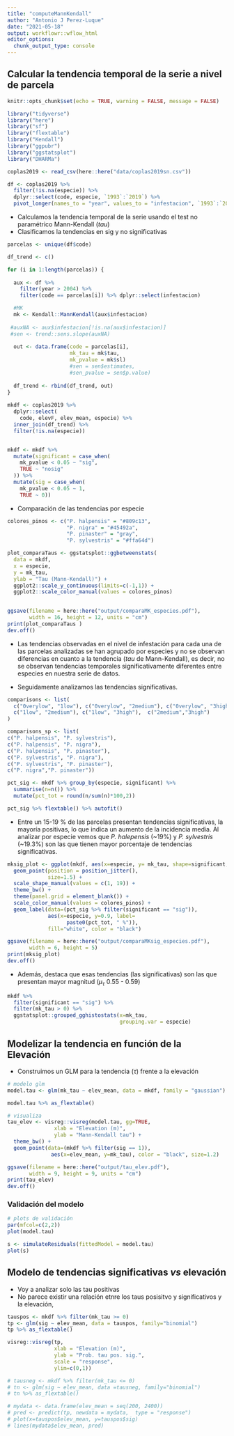 ```yaml
---
title: "computeMannKendall"
author: "Antonio J Perez-Luque"
date: "2021-05-18"
output: workflowr::wflow_html
editor_options:
  chunk_output_type: console
---
```


## Calcular la tendencia temporal de la serie a nivel de parcela 

```r
knitr::opts_chunk$set(echo = TRUE, warning = FALSE, message = FALSE)
```

```r
library("tidyverse")
library("here")
library("sf")
library("flextable")
library("Kendall")
library("ggpubr")
library("ggstatsplot")
library("DHARMa")
```

```r
coplas2019 <- read_csv(here::here("data/coplas2019sn.csv"))

df <- coplas2019 %>% 
  filter(!is.na(especie)) %>% 
  dplyr::select(code, especie, `1993`:`2019`) %>% 
  pivot_longer(names_to = "year", values_to = "infestacion", `1993`:`2019`) 
```


- Calculamos la tendencia temporal de la serie usando el test no paramétrico Mann-Kendall ($tau$)
- Clasificamos la tendencias en sig y no significativas 

```r
parcelas <- unique(df$code)

df_trend <- c() 

for (i in 1:length(parcelas)) { 
  
  aux <- df %>% 
    filter(year > 2004) %>% 
    filter(code == parcelas[i]) %>% dplyr::select(infestacion) 

  #MK 
  mk <- Kendall::MannKendall(aux$infestacion)
  
 #auxNA <- aux$infestacion[!is.na(aux$infestacion)]
 #sen <- trend::sens.slope(auxNA)
  
  out <- data.frame(code = parcelas[i], 
                    mk_tau = mk$tau,
                    mk_pvalue = mk$sl)
                    #sen = sen$estimates,
                    #sen_pvalue = sen$p.value)
  
  df_trend <- rbind(df_trend, out)
}
  
mkdf <- coplas2019 %>% 
  dplyr::select(
    code, elevF, elev_mean, especie) %>% 
  inner_join(df_trend) %>% 
  filter(!is.na(especie))


mkdf <- mkdf %>%  
  mutate(significant = case_when(
    mk_pvalue < 0.05 ~ "sig", 
    TRUE ~ "nosig"
  )) %>% 
  mutate(sig = case_when(
    mk_pvalue < 0.05 ~ 1, 
    TRUE ~ 0))

```

- Comparación de las tendencias por especie 
```r
colores_pinos <- c("P. halpensis" = "#809c13", 
                   "P. nigra" = "#45492a", 
                   "P. pinaster" = "gray", 
                   "P. sylvestris" = "#ffa64d")
```

```r
plot_comparaTaus <- ggstatsplot::ggbetweenstats(
  data = mkdf,
  x = especie,
  y = mk_tau,
  ylab = "Tau (Mann-Kendall)") +
  ggplot2::scale_y_continuous(limits=c(-1,1)) +
  ggplot2::scale_color_manual(values = colores_pinos)
  
```

```r
ggsave(filename = here::here("output/comparaMK_especies.pdf"), 
       width = 16, height = 12, units = "cm")
print(plot_comparaTaus )
dev.off()
```

- Las tendencias observadas en el nivel de infestación para cada una de las parcelas analizadas se han agrupado por especies y no se observan diferencias en cuanto a la tendencia ($tau$ de Mann-Kendall), es decir, no se observan tendencias temporales significativamente diferentes entre especies en nuestra serie de datos. 

- Seguidamente analizamos las tendencias significativas. 

 
```r
comparisons <- list(
  c("0verylow", "1low"), c("0verylow", "2medium"), c("0verylow", "3high"),
  c("1low", "2medium"), c("1low", "3high"),  c("2medium","3high")
)

comparisons_sp <- list(
c("P. halpensis", "P. sylvestris"),
c("P. halpensis", "P. nigra"),
c("P. halpensis", "P. pinaster"),
c("P. sylvestris", "P. nigra"), 
c("P. sylvestris", "P. pinaster"),
c("P. nigra","P. pinaster"))
```

```r
pct_sig <- mkdf %>% group_by(especie, significant) %>% 
  summarise(n=n()) %>% 
  mutate(pct_tot = round(n/sum(n)*100,2)) 

pct_sig %>% flextable() %>% autofit()
```

- Entre un 15-19 % de las parcelas presentan tendencias significativas, la mayoría positivas, lo que indica un aumento de la incidencia media. Al analizar por especie vemos que *P. halepensis* (~19%) y *P. sylvestris* (~19.3%) son las que tienen mayor porcentaje de tendencias significativas. 

```r
mksig_plot <- ggplot(mkdf, aes(x=especie, y= mk_tau, shape=significant, fill=especie, colour=especie)) + 
  geom_point(position = position_jitter(), 
             size=1.5) +
  scale_shape_manual(values = c(1, 19)) + 
  theme_bw() + 
  theme(panel.grid = element_blank()) + 
  scale_color_manual(values = colores_pinos) + 
  geom_label(data=(pct_sig %>% filter(significant == "sig")), 
             aes(x=especie, y=0.9, label=
                   paste0(pct_tot, " %")), 
             fill="white", color = "black")
```

```r
ggsave(filename = here::here("output/comparaMKsig_especies.pdf"), 
       width = 6, height = 5)
print(mksig_plot)
dev.off()
```

- Además, destaca que esas tendencias (las significativas) son las que presentan mayor magnitud ($\mu_{\tau}$ 0.55 - 0.59) 

```r
mkdf %>% 
  filter(significant == "sig") %>% 
  filter(mk_tau > 0) %>% 
  ggstatsplot::grouped_gghistostats(x=mk_tau, 
                                    grouping.var = especie)
```

## Modelizar la tendencia en función de la Elevación 

- Construimos un GLM para la tendencia ($\tau$) frente a la elevación

```r
# modelo glm 
model.tau <- glm(mk_tau ~ elev_mean, data = mkdf, family = "gaussian")

model.tau %>% as_flextable()
```

```r
# visualiza 
tau_elev <- visreg::visreg(model.tau, gg=TRUE, 
               xlab = "Elevation (m)", 
               ylab = "Mann-Kendall tau") + 
  theme_bw() + 
  geom_point(data=(mkdf %>% filter(sig == 1)), 
              aes(x=elev_mean, y=mk_tau), color = "black", size=1.2)
```

```r
ggsave(filename = here::here("output/tau_elev.pdf"), 
       width = 9, height = 9, units = "cm")
print(tau_elev)
dev.off()
```

### Validación del modelo 
```r
# plots de validación 
par(mfcol=c(2,2))
plot(model.tau)
```


```r
s <- simulateResiduals(fittedModel = model.tau)
plot(s)
```


## Modelo de tendencias significativas *vs* elevación 

- Voy a analizar solo las tau positivas 
- No parece existir una relación etnre los taus posisitvo y significativos y la elevación,  

```r
tauspos <- mkdf %>% filter(mk_tau >= 0)
tp <- glm(sig ~ elev_mean, data = tauspos, family="binomial")
tp %>% as_flextable()
```

```r
visreg::visreg(tp,
               xlab = "Elevation (m)", 
               ylab = "Prob. tau pos. sig.", 
               scale = "response", 
               ylim=c(0,1))
```


```r
# tausneg <- mkdf %>% filter(mk_tau <= 0)
# tn <- glm(sig ~ elev_mean, data =tausneg, family="binomial")
# tn %>% as_flextable()

# mydata <- data.frame(elev_mean = seq(200, 2400))
# pred <- predict(tp, newdata = mydata,  type = "response")
# plot(x=tauspos$elev_mean, y=tauspos$sig)
# lines(mydata$elev_mean, pred)
```





